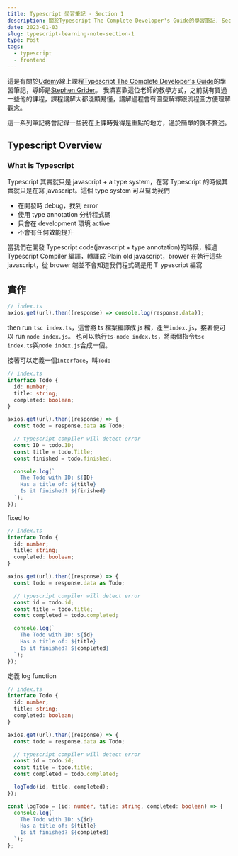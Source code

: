 ```yaml
---
title: Typescript 學習筆記 - Section 1
description: 關於Typescript The Complete Developer's Guide的學習筆記, Section 1
date: 2023-01-03
slug: typescript-learning-note-section-1
type: Post
tags:
  - typescript
  - frontend
---
```


這是有關於[Udemy](https://www.udemy.com/)線上課程[Typescript The Complete Developer's Guide](https://www.udemy.com/course/typescript-the-complete-developers-guide/)的學習筆記，導師是[Stephen Grider](https://www.udemy.com/user/sgslo/)。
我滿喜歡這位老師的教學方式，之前就有買過一些他的課程，課程講解大都淺顯易懂，講解過程會有圖型解釋跟流程圖方便理解觀念。

這一系列筆記將會記錄一些我在上課時覺得是重點的地方，過於簡單的就不贅述。

## Typescript Overview

### What is Typescript

Typescript 其實就只是 javascript + a type system，在寫 Typescript 的時候其實就只是在寫 javascript。這個 type system 可以幫助我們

- 在開發時 debug，找到 error
- 使用 type annotation 分析程式碼
- 只會在 development 環境 active
- 不會有任何效能提升

當我們在開發 Typescript code(javascript + type annotation)的時候，經過 Typescript Compiler 編譯，轉譯成 Plain old javascript，brower 在執行這些 javascript，從 brower 端並不會知道我們程式碼是用Ｔ ypescript 編寫

## 實作

```js
// index.ts
axios.get(url).then((response) => console.log(response.data));
```

then run `tsc index.ts`，這會將 ts 檔案編譯成 js 檔，產生`index.js`，接著便可以 run `node index.js`。
也可以執行`ts-node index.ts`，將兩個指令`tsc index.ts`與`node index.js`合成一個。

接著可以定義一個`interface`，叫`Todo`

```ts
// index.ts
interface Todo {
  id: number;
  title: string;
  completed: boolean;
}

axios.get(url).then((response) => {
  const todo = response.data as Todo;

  // typescript compiler will detect error
  const ID = todo.ID;
  const title = todo.Title;
  const finished = todo.finished;

  console.log(`
    The Todo with ID: ${ID}
    Has a title of: ${title}
    Is it finished? ${finished}
  `);
});
```

fixed to

```ts
// index.ts
interface Todo {
  id: number;
  title: string;
  completed: boolean;
}

axios.get(url).then((response) => {
  const todo = response.data as Todo;

  // typescript compiler will detect error
  const id = todo.id;
  const title = todo.title;
  const completed = todo.completed;

  console.log(`
    The Todo with ID: ${id}
    Has a title of: ${title}
    Is it finished? ${completed}
  `);
});
```

定義 log function

```ts
// index.ts
interface Todo {
  id: number;
  title: string;
  completed: boolean;
}

axios.get(url).then((response) => {
  const todo = response.data as Todo;

  // typescript compiler will detect error
  const id = todo.id;
  const title = todo.title;
  const completed = todo.completed;

  logTodo(id, title, completed);
});

const logTodo = (id: number, title: string, completed: boolean) => {
  console.log(`
    The Todo with ID: ${id}
    Has a title of: ${title}
    Is it finished? ${completed}
  `);
};
```
